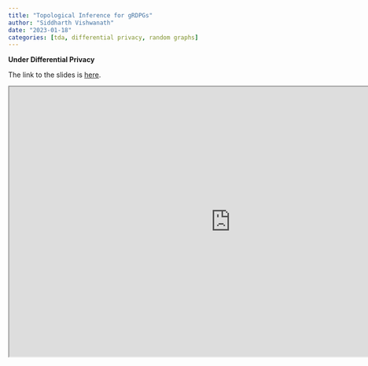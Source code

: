 ```yaml
---
title: "Topological Inference for gRDPGs"
author: "Siddharth Vishwanath"
date: "2023-01-18"
categories: [tda, differential privacy, random graphs]
---
```


**Under Differential Privacy**


The link to the slides is [here](https://sidvishwanath.com/jan18/).

<iframe src="https://sidvishwanath.com/jan18/" width="900" height="550"></iframe>